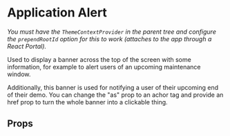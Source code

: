  
 
<Meta of={ApplicationAlertStories} />
 
# Application Alert

*You must have the `ThemeContextProvider` in the parent tree and configure the `prependRootId` option for this to work (attaches to the app through a React Portal).*
 
Used to display a banner across the top of the screen with some information, for example to alert users of an upcoming maintenance window.
 
<Canvas of={ApplicationAlertStories.WithIcon} />

Additionally, this banner is used for notifying a user of their upcoming end of their demo. You can change the "as" prop
to an achor tag and provide an href prop to turn the whole banner into a clickable thing.

<Canvas of={ApplicationAlertStories.DemoUpgrade} />

## Props

<Controls />